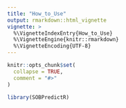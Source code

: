 ```yaml
---
title: "How_to_Use"
output: rmarkdown::html_vignette
vignette: >
  %\VignetteIndexEntry{How_to_Use}
  %\VignetteEngine{knitr::rmarkdown}
  %\VignetteEncoding{UTF-8}
---
```


```r
knitr::opts_chunk$set(
  collapse = TRUE,
  comment = "#>"
)
```

```r
library(SOBPredictR)
```
